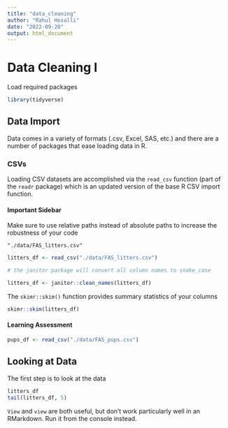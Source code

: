 ```yaml
---
title: "data_cleaning"
author: "Rahul Hosalli"
date: "2022-09-20"
output: html_document
---
```


# Data Cleaning I

Load required packages

```r
library(tidyverse)
```

## Data Import

Data comes in a variety of formats (.csv, Excel, SAS, etc.) and there are a number of packages that ease loading data in R.

### CSVs

Loading CSV datasets are accomplished via the `read_csv` function (part of the `readr` package) which is an updated version of the base R CSV import function.

#### Important Sidebar

Make sure to use relative paths instead of absolute paths to increase the robustness of your code

    "./data/FAS_litters.csv"

```r
litters_df <- read_csv("./data/FAS_litters.csv")

# the janitor package will convert all column names to snake_case

litters_df <- janitor::clean_names(litters_df)
```

The `skimr::skim()` function provides summary statistics of your columns

```r
skimr::skim(litters_df)
```

#### Learning Assessment

```r
pups_df <- read_csv("./data/FAS_pups.csv")
```

## Looking at Data

The first step is to look at the data

```r
litters_df
tail(litters_df, 5)
```

`View` and `view` are both useful, but don't work particularly well in an RMarkdown. Run it from the console instead.
